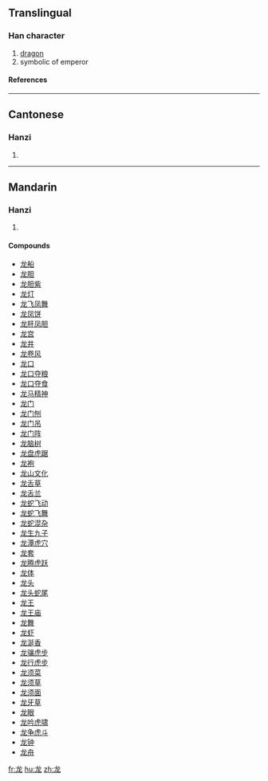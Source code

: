 {{see|龍}}<!-- may be replaced by zh-forms -->

==Translingual==
===Han character===
{{Han char|rn=212|rad=龙|as=00|sn=5|four=|canj=戈大心 (IKP)}}
# [[dragon]]
# symbolic of emperor
====References====
{{Han ref|kx=1537.251|hdz=74804.010|uh=9F99|ud=40857}}
----
==Cantonese==
===Hanzi===
{{yue-hanzi|jyut=|y=lung4}}
# {{defn|Cantonese}}
----
==Mandarin==
===Hanzi===
{{cmn-hanzi|tra=龍|pin=[[lóng]] (long2)|wg=lung<sup>2</sup>}}
# {{defn|Mandarin}}

====Compounds====
*[[龙船]]
*[[龙胆]]
*[[龙胆紫]]
*[[龙灯]]
*[[龙飞凤舞]]
*[[龙凤饼]]
*[[龙肝凤胆]]
*[[龙宫]]
*[[龙井]]
*[[龙卷风]]
*[[龙口]]
*[[龙口夺粮]]
*[[龙口夺食]]
*[[龙马精神]]
*[[龙门]]
*[[龙门刨]]
*[[龙门吊]]
*[[龙门阵]]
*[[龙脑树]]
*[[龙盘虎踞]]
*[[龙袍]]
*[[龙山文化]]
*[[龙舌草]]
*[[龙舌兰]]
*[[龙蛇飞动]]
*[[龙蛇飞舞]]
*[[龙蛇混杂]]
*[[龙生九子]]
*[[龙潭虎穴]]
*[[龙套]]
*[[龙腾虎跃]]
*[[龙体]]
*[[龙头]]
*[[龙头蛇尾]]
*[[龙王]]
*[[龙王庙]]
*[[龙舞]]
*[[龙虾]]
*[[龙涎香]]
*[[龙骧虎步]]
*[[龙行虎步]]
*[[龙须菜]]
*[[龙须草]]
*[[龙须面]]
*[[龙牙草]]
*[[龙眼]]
*[[龙吟虎啸]]
*[[龙争虎斗]]
*[[龙钟]]
*[[龙舟]]







[[fr:龙]]
[[hu:龙]]
[[zh:龙]]